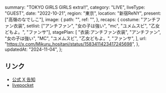   summary: "TOKYO GIRLS GIRLS extra!!",
  category: "LIVE",
  liveType: "GUEST",
  date: "2022-10-21",
  region: "東京",
  location: "新宿ReNY",
  present: ["高嶺のなでしこ"],
  image: {
    path: "",
    ref: "",
  },
  recaps: {
    costume: "アンチファン衣装",
    setlist: ["アンチファン", "女の子は強い", "mc", "ユメムスビ", "乙女どもよ。", "ファンサ"],
    stagePlan: [
      "衣装:アンチファン衣装",
      "アンチファン",
      "女の子は強い",
      "MC",
      "ユメムスビ",
      "乙女どもよ。",
      "ファンサ",
    ],
    url: "https://x.com/Mikuru_hositani/status/1583411423417245698",
  },
  updatedAt: "2024-11-04",
};

## リンク

- [公式 X 告知](https://x.com/takanenofficial/status/1576166294373531648)
- [livepocket](https://t.livepocket.jp/e/tgg_1021)
